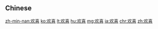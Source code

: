 {{also|歡喜}}
==Chinese==
{{zh-see|歡喜}}

[[zh-min-nan:欢喜]]
[[ko:欢喜]]
[[lt:欢喜]]
[[hu:欢喜]]
[[mg:欢喜]]
[[ja:欢喜]]
[[chr:欢喜]]
[[zh:欢喜]]